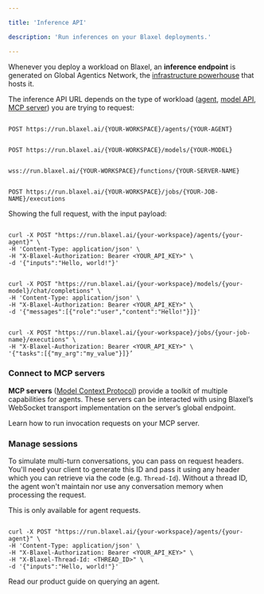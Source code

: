 ```yaml
---

title: 'Inference API'

description: 'Run inferences on your Blaxel deployments.'

---
```


Whenever you deploy a workload on Blaxel, an **inference endpoint** is generated on Global Agentics Network, the [infrastructure powerhouse](../Infrastructure/Global-Inference-Network) that hosts it.

The inference API URL depends on the type of workload ([agent](../Agents/Overview), [model API](../Models/Overview), [MCP server](../Functions/Overview)) you are trying to request:

<CodeGroup>

```http Query agent

POST https://run.blaxel.ai/{YOUR-WORKSPACE}/agents/{YOUR-AGENT}

```

```http Query model API

POST https://run.blaxel.ai/{YOUR-WORKSPACE}/models/{YOUR-MODEL}

```

```http Connect to an MCP server

wss://run.blaxel.ai/{YOUR-WORKSPACE}/functions/{YOUR-SERVER-NAME}

```

```http Execute a job

POST https://run.blaxel.ai/{YOUR-WORKSPACE}/jobs/{YOUR-JOB-NAME}/executions

```

</CodeGroup>

Showing the full request, with the input payload:

<CodeGroup>

```http Query agent

curl -X POST "https://run.blaxel.ai/{your-workspace}/agents/{your-agent}" \
-H 'Content-Type: application/json' \
-H "X-Blaxel-Authorization: Bearer <YOUR_API_KEY>" \
-d '{"inputs":"Hello, world!"}'

```

```http Query model API (example on a chat completion model)

curl -X POST "https://run.blaxel.ai/{your-workspace}/models/{your-model}/chat/completions" \
-H 'Content-Type: application/json' \
-H "X-Blaxel-Authorization: Bearer <YOUR_API_KEY>" \
-d '{"messages":[{"role":"user","content":"Hello!"}]}'

```

```http Execute a job

curl -X POST "https://run.blaxel.ai/{your-workspace}/jobs/{your-job-name}/executions" \
-H "X-Blaxel-Authorization: Bearer <YOUR_API_KEY>" \
'{"tasks":[{"my_arg":"my_value"}]}’

```

</CodeGroup>

### Connect to MCP servers

**MCP servers** ([Model Context Protocol](https://github.com/modelcontextprotocol)) provide a toolkit of multiple capabilities for agents. These servers can be interacted with using Blaxel’s WebSocket transport implementation on the server’s global endpoint. 

<Card title="Connect to an MCP server" icon="bolt" href="/Functions/Invoke-functions">
Learn how to run invocation requests on your MCP server. 
</Card>

### Manage sessions

To simulate multi-turn conversations, you can pass on request headers. You'll need your client to generate this ID and pass it using any header which you can retrieve via the code (e.g. `Thread-Id`). Without a thread ID, the agent won't maintain nor use any conversation memory when processing the request.

This is only available for agent requests.

```http Query agent with thread ID

curl -X POST "https://run.blaxel.ai/{your-workspace}/agents/{your-agent}" \
-H 'Content-Type: application/json' \
-H "X-Blaxel-Authorization: Bearer <YOUR_API_KEY>" \
-H "X-Blaxel-Thread-Id: <THREAD_ID>" \
-d '{"inputs":"Hello, world!"}'

```

<Card title="Product documentation" icon="earth-americas" href="/Agents/Query-agents" > Read our product guide on querying an agent. </Card>